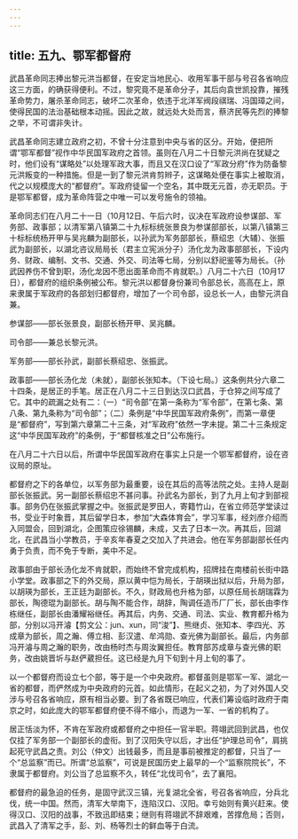 ```yaml
---
---
---
```

title: 五九、鄂军都督府
---



武昌革命同志捧出黎元洪当都督，在安定当地民心、收用军事干部与号召各省响应这三方面，的确获得便利。不过，黎究竟不是革命分子，其后向袁世凯投靠，摧残革命势力，屠杀革命同志，破坏二次革命，依违于北洋军阀段祺瑞、冯国璋之间，使得民国的法治基础根本动摇。因此之故，就远处大处而言，蔡济民等先烈的捧黎之举，不可谓非失计。

武昌革命同志建立政府之初，不曾十分注意到中央与省的区分。开始，便把所谓“鄂军都督”视作中华民国军政府之首领。虽则在八月二十日黎元洪尚在犹疑之时，他们设有“谋略处”以处理军政大事，而且又在汉口设了“军政分府”作为防备黎元洪叛变的一种措施。但是一到了黎元洪肯剪辫子，这谋略处便在事实上被取消，代之以规模庞大的“都督府”。军政府徒留一个空名，其中既无元首，亦无职员。于是鄂军都督，成为革命阵营之中唯一可以发号施令的领袖。

革命同志们在八月二十一日（10月12日、午后六时，议决在军政府设参谋部、军务部、政事部；以清军第八镇第二十九标标统张景良为参谋部部长，以第八镇第三十标标统杨开甲与吴兆麟为副部长，以孙武为军务部部长，蔡绍忠（大辅）、张振武为副部长，以湖北咨议局局长（君主立宪派分子）汤化龙为政事部部长，下设内务、财政、编制、文书、交通、外交、司法等七局，分别以舒祀鉴等为局长。（孙武因养伤不曾到职，汤化龙因不愿出面革命而不肯就职。）八月二十六日（10月17日），都督府的组织条例被公布。黎元洪以都督身份兼司令部总长，高高在上，原来隶属于军政府的各部划归都督府，增加了一个司令部，设总长一人，由黎元洪自兼。

参谋部——部长张景良，副部长杨开甲、吴兆麟。

司令部——兼总长黎元洪。

军务部——部长孙武，副部长蔡绍忠、张振武。

政事部——部长汤化龙（未就），副部长张知本。（下设七局。）这条例共分六章二十四条，是居正的手笔。居正在八月二十三日到达汉口武昌，于仓猝之间写成了它。其中的疏漏之处有二：（一）“司令部”在第一条称为“军令部”，在第七条、第八条、第九条称为“司令部”；（二）条例是“中华民国军政府条例”，而第一章便是“都督府”，写到第六章第二十三条，对“军政府”依然一字未提。第二十三条规定这“中华民国军政府”的条例，于“都督核准之日”公布施行。

在八月二十六日以后，所谓中华民国军政府在事实上只是一个鄂军都督府，设在咨议局的原址。

都督府之下的各单位，以军务部为最重要，设在其后的高等法院之处。主持人是副部长张振武。另一副部长蔡绍忠不甚问事。孙武名为部长，到了九月上旬才到部视事。部务仍在张振武掌握之中。张振武是罗田人，寄籍竹山，在省立师范学堂读过书，受业于时象晋，其后留学日本，参加“大森体育会”，学习军事，经刘彦介绍而入同盟会，回到湖北，企图策应徐锡麟，未成，又去了日本一次。再其后，回湖北，在武昌当小学教员，于辛亥年春夏之交加入了共进会。他在军务部副部长任内勇于负责，而不免于专断，美中不足。

政事部由于部长汤化龙不肯就职，而始终不曾完成机构，招牌挂在南楼前长街中路小学堂。政事部之下的外交局，原以黄中恺为局长，于胡瑛出狱以后，升局为部，以胡瑛为部长，王正廷为副部长。不久，财政局也升格为部，以原任局长胡瑞霖为部长，陶德琨为副部长。胡与陶不能合作，胡辞，陶调任造币厂厂长，部长由李作栋继任，副部长由潘耀裕继任。再其后，内务、交通、司法、实业、教育都升格为部，分别以冯开濬【剪文公：jun、xun，同“浚”】、熊继贞、张知本、李四光、苏成章为部长，周之瀚、傅立相、彭汉遣、牟鸿勋、查光佛为副部长。最后，内务部冯开濬与周之瀚的职务，改由杨时杰与周汝翼担任。教育部苏成章与查光佛的职务，改由姚晋圻与赵俨葳担任。这已经是九月下旬到十月上旬的事了。

以一个都督府而设立七个部，等于是一个中央政府。都督虽则是鄂军一军、湖北一省的都督，而俨然成为中央政府的元首。如此情形，在起义之初，为了对外国人交涉与号召各省响应，原有相当必要。到了各省既已响应，代表们筹设临时政府于南京之时，如此庞大的鄂军都督府便不得不缩小，而退为一军、一省的机构了。

居正恬淡为怀，不肯在军政府或都督府之中担任一官半职。蒋翊武回到武昌，也仅仅挂了军务部一个副部长的虚衔。到了汉阳失守以后，才出任“护理总司令”，肩挑起死守武昌之责。刘公（仲文）出钱最多，而且是事前被推定的都督，只当了一个“总监察”而已。所谓“总监察”，可说是民国历史上最早的一个“监察院院长”，不隶属于都督府。刘公当了总监察不久，转任“北伐司令”，去了襄阳。

都督府的最急迫的任务，是固守武汉三镇，光复湖北全省，号召各省响应，分兵北伐，统一中国。然而，清军大举南下，连陷汉口、汉阳。幸亏始则有黄兴赶来。使得汉口、汉阳的战事，不致迅即结束；继则有蒋翊武不辞艰难，苦撑危局；否则，武昌入了清军之手，彭、刘、杨等烈士的鲜血等于白流。